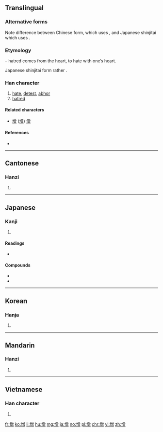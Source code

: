 ==Translingual==
{{ja-forms|憎|憎|憎}}

===Alternative forms===
Note difference between Chinese form, which uses {{lang|und|sc=Hani|曾}}, and Japanese shinjitai which uses {{lang|ja|曽}}.

===Etymology===
{{Han compound|心|alt1=忄|t1=heart|曾|ls=psc|c1=s|c2=p}} – hatred comes from the heart, to hate with one’s heart.

Japanese shinjitai form rather {{Han compound|心|alt1=忄|曽}}.

===Han character===
{{Han char|rn=61|rad=心|as=12|sn=15|four=98066|canj=PCWA|ids=⿰忄曾}}

# [[hate]], [[detest]], [[abhor]]
# [[hatred]]

====Related characters====
* [[增]] ([[増]]) [[僧]]

====References====
* {{Han ref|kx=0402.080|dkj=11188|dj=0742.100|hdz=42356.080|uh=618E|ud=24974|bh=BCA8|bd=48296}}

----

==Cantonese==

===Hanzi===
{{yue-hanzi|jyut=zang1|y=jang1}}

# {{defn|lang=yue|sort=心12}}

----

==Japanese==

===Kanji===
{{ja-kanji|grade=c|rs=心12}}

# {{defn|lang=ja|sort=心12}}

====Readings====
* {{ja-readings|goon=[[そう]] (sō)|kanon=[[そう]] (sō)|kanyoon=[[ぞう]] (zō)|kun=[[にくむ]] (nikumu), [[にくしみ]] (nikushimi), [[にくい]] (nikui),  [[にくらしい]] (nikurashii)}}

====Compounds====
* {{ja-r|合憎|gloss=[[unfortunately]]|あいにく}}
* {{ja-r|生憎|gloss=[[unfortunately]]|あいにく}}

----

==Korean==

===Hanja===
{{ko-hanja|hangeul=증|eumhun=|rv=jeung|mr=chŭng|y=cung}}

# {{defn|lang=ko|sort=心12}}

----

==Mandarin==

===Hanzi===
{{cmn-hanzi|pin=[[zēng]] ([[zeng1]])|wg=tseng<sup>1</sup>}}

# {{defn|lang=cmn|sort=心12}}

----

==Vietnamese==

===Han character===
{{vi-hantu|[[tăng]]|rs=心12}}

# {{defn|vi}}

[[fr:憎]]
[[ko:憎]]
[[li:憎]]
[[hu:憎]]
[[mg:憎]]
[[ja:憎]]
[[no:憎]]
[[pl:憎]]
[[chr:憎]]
[[vi:憎]]
[[zh:憎]]